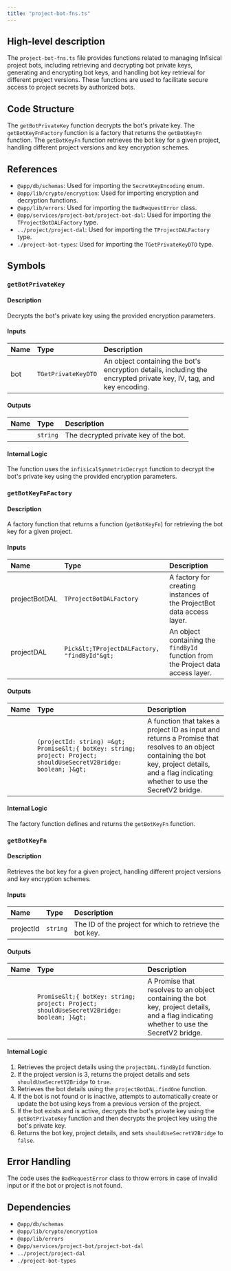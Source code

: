 ```yaml
---
title: "project-bot-fns.ts"
---
```


## High-level description
The `project-bot-fns.ts` file provides functions related to managing Infisical project bots, including retrieving and decrypting bot private keys, generating and encrypting bot keys, and handling bot key retrieval for different project versions. These functions are used to facilitate secure access to project secrets by authorized bots.

## Code Structure
The `getBotPrivateKey` function decrypts the bot's private key. The `getBotKeyFnFactory` function is a factory that returns the `getBotKeyFn` function. The `getBotKeyFn` function retrieves the bot key for a given project, handling different project versions and key encryption schemes.

## References
- `@app/db/schemas`: Used for importing the `SecretKeyEncoding` enum.
- `@app/lib/crypto/encryption`: Used for importing encryption and decryption functions.
- `@app/lib/errors`: Used for importing the `BadRequestError` class.
- `@app/services/project-bot/project-bot-dal`: Used for importing the `TProjectBotDALFactory` type.
- `../project/project-dal`: Used for importing the `TProjectDALFactory` type.
- `./project-bot-types`: Used for importing the `TGetPrivateKeyDTO` type.

## Symbols

### `getBotPrivateKey`
#### Description
Decrypts the bot's private key using the provided encryption parameters.

#### Inputs
| Name | Type | Description |
|:-----|:-----|:------------|
| bot | `TGetPrivateKeyDTO` | An object containing the bot's encryption details, including the encrypted private key, IV, tag, and key encoding. |

#### Outputs
| Name | Type | Description |
|:-----|:-----|:------------|
|  | `string` | The decrypted private key of the bot. |

#### Internal Logic
The function uses the `infisicalSymmetricDecrypt` function to decrypt the bot's private key using the provided encryption parameters.

### `getBotKeyFnFactory`
#### Description
A factory function that returns a function (`getBotKeyFn`) for retrieving the bot key for a given project.

#### Inputs
| Name | Type | Description |
|:-----|:-----|:------------|
| projectBotDAL | `TProjectBotDALFactory` | A factory for creating instances of the ProjectBot data access layer. |
| projectDAL | `Pick&lt;TProjectDALFactory, "findById"&gt;` | An object containing the `findById` function from the Project data access layer. |

#### Outputs
| Name | Type | Description |
|:-----|:-----|:------------|
|  | `(projectId: string) =&gt; Promise&lt;{ botKey: string; project: Project; shouldUseSecretV2Bridge: boolean; }&gt;` | A function that takes a project ID as input and returns a Promise that resolves to an object containing the bot key, project details, and a flag indicating whether to use the SecretV2 bridge. |

#### Internal Logic
The factory function defines and returns the `getBotKeyFn` function.

### `getBotKeyFn`
#### Description
Retrieves the bot key for a given project, handling different project versions and key encryption schemes.

#### Inputs
| Name | Type | Description |
|:-----|:-----|:------------|
| projectId | `string` | The ID of the project for which to retrieve the bot key. |

#### Outputs
| Name | Type | Description |
|:-----|:-----|:------------|
|  | `Promise&lt;{ botKey: string; project: Project; shouldUseSecretV2Bridge: boolean; }&gt;` | A Promise that resolves to an object containing the bot key, project details, and a flag indicating whether to use the SecretV2 bridge. |

#### Internal Logic
1. Retrieves the project details using the `projectDAL.findById` function.
2. If the project version is 3, returns the project details and sets `shouldUseSecretV2Bridge` to `true`.
3. Retrieves the bot details using the `projectBotDAL.findOne` function.
4. If the bot is not found or is inactive, attempts to automatically create or update the bot using keys from a previous version of the project.
5. If the bot exists and is active, decrypts the bot's private key using the `getBotPrivateKey` function and then decrypts the project key using the bot's private key.
6. Returns the bot key, project details, and sets `shouldUseSecretV2Bridge` to `false`.

## Error Handling
The code uses the `BadRequestError` class to throw errors in case of invalid input or if the bot or project is not found.

## Dependencies
- `@app/db/schemas`
- `@app/lib/crypto/encryption`
- `@app/lib/errors`
- `@app/services/project-bot/project-bot-dal`
- `../project/project-dal`
- `./project-bot-types`
